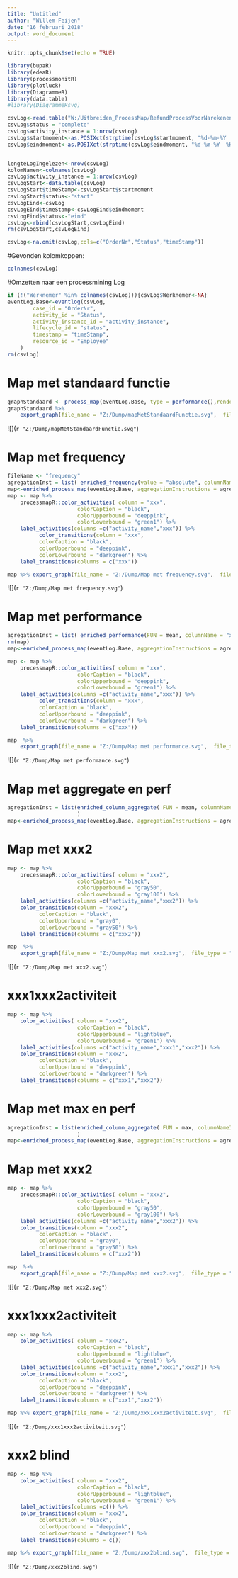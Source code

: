 ```yaml
---
title: "Untitled"
author: "Willem Feijen"
date: "16 februari 2018"
output: word_document
---
```


```r
knitr::opts_chunk$set(echo = TRUE)
```

```r
library(bupaR)
library(edeaR)
library(processmonitR)
library(plotluck)
library(DiagrammeR)
library(data.table)
#library(DiagrammeRsvg)

csvLog<-read.table("W:/Uitbreiden_ProcessMap/RefundProcessVoorNarekenen.csv",header = TRUE, sep = ";",na = c("n.v.t.","onbekend"))
csvLog$status = "complete"
csvLog$activity_instance = 1:nrow(csvLog)
csvLog$startmoment<-as.POSIXct(strptime(csvLog$startmoment, "%d-%m-%Y  %H:%M"))
csvLog$eindmoment<-as.POSIXct(strptime(csvLog$eindmoment, "%d-%m-%Y  %H:%M"))


lengteLogIngelezen<-nrow(csvLog)
kolomNamen<-colnames(csvLog)
csvLog$activity_instance = 1:nrow(csvLog)
csvLogStart<-data.table(csvLog)
csvLogStart$timeStamp<-csvLogStart$startmoment
csvLogStart$status<-"start"
csvLogEind<-csvLog
csvLogEind$timeStamp<-csvLogEind$eindmoment
csvLogEind$status<-"eind"
csvLog<-rbind(csvLogStart,csvLogEind)
rm(csvLogStart,csvLogEind)

csvLog<-na.omit(csvLog,cols=c("OrderNr","Status","timeStamp"))
```

#Gevonden kolomkoppen:
```r
colnames(csvLog)
```

#Omzetten naar een processmining Log 
```r
if (!("Werknemer" %in% colnames(csvLog))){csvLog$Werknemer<-NA}
eventLog.Base<-eventlog(csvLog,
        case_id = "OrderNr",
        activity_id = "Status",
        activity_instance_id = "activity_instance",
        lifecycle_id = "status",
        timestamp = "timeStamp",
        resource_id = "Employee"
    )
rm(csvLog)
```
# Map met standaard functie
```r
graphStandaard <- process_map(eventLog.Base, type = performance(),render = FALSE )
graphStandaard %>%
    export_graph(file_name = "Z:/Dump/mapMetStandaardFunctie.svg",  file_type = "SVG")
```
![](`r "Z:/Dump/mapMetStandaardFunctie.svg"`)

# Map met frequency
```r
fileName <- "frequency"
agregationInst = list( enriched_frequency(value = "absolute", columnName = "xxx") )
map<-enriched_process_map(eventLog.Base, aggregationInstructions = agregationInst )
map <- map %>%
    processmapR::color_activities( column = "xxx",
                      colorCaption = "black",
                      colorUpperbound = "deeppink",
                      colorLowerbound = "green1") %>%
    label_activities(columns =c("activity_name","xxx")) %>%
          color_transitions(column = "xxx",
          colorCaption = "black",
          colorUpperbound = "deeppink",
          colorLowerbound = "darkgreen") %>%
    label_transitions(columns = c("xxx")) 

map %>% export_graph(file_name = "Z:/Dump/Map met frequency.svg",  file_type = "SVG")
```
![](`r "Z:/Dump/Map met frequency.svg"`)

# Map met performance

```r
agregationInst = list( enriched_performance(FUN = mean, columnName = "xxx"))
rm(map)
map<-enriched_process_map(eventLog.Base, aggregationInstructions = agregationInst )
```

```r
map <- map %>%
    processmapR::color_activities( column = "xxx",
                      colorCaption = "black",
                      colorUpperbound = "deeppink",
                      colorLowerbound = "green1") %>%
    label_activities(columns =c("activity_name","xxx")) %>%
          color_transitions(column = "xxx",
          colorCaption = "black",
          colorUpperbound = "deeppink",
          colorLowerbound = "darkgreen") %>%
    label_transitions(columns = c("xxx"))
```

```r
map  %>%
    export_graph(file_name = "Z:/Dump/Map met performance.svg",  file_type = "SVG")

```
![](`r "Z:/Dump/Map met performance.svg"`)

# Map met aggregate en perf
```r

agregationInst = list(enriched_column_aggregate( FUN = mean, columnNameIn = "RandomWaarde1", columnNameOut = "xxx1", edgeOperation = "to"),enriched_column_aggregate( FUN = mean, columnNameIn = "RandomWaarde2", columnNameOut = "xxx2", edgeOperation = "from"),enriched_performance(FUN = mean, columnName = "perf")
                      )
map<-enriched_process_map(eventLog.Base, aggregationInstructions = agregationInst )
```


# Map met xxx2
```r
map <- map %>%
    processmapR::color_activities( column = "xxx2",
                      colorCaption = "black",
                      colorUpperbound = "gray50",
                      colorLowerbound = "gray100") %>%
    label_activities(columns =c("activity_name","xxx2")) %>%
    color_transitions(column = "xxx2",
          colorCaption = "black",
          colorUpperbound = "gray0",
          colorLowerbound = "gray50") %>%
    label_transitions(columns = c("xxx2"))
```

```r
map  %>%
    export_graph(file_name = "Z:/Dump/Map met xxx2.svg",  file_type = "SVG")
```
![](`r "Z:/Dump/Map met xxx2.svg"`)

# xxx1xxx2activiteit
```r
map <- map %>%
    color_activities( column = "xxx2",
                      colorCaption = "black",
                      colorUpperbound = "lightblue",
                      colorLowerbound = "green1") %>%
    label_activities(columns =c("activity_name","xxx1","xxx2")) %>%
    color_transitions(column = "xxx2",
          colorCaption = "black",
          colorUpperbound = "deeppink",
          colorLowerbound = "darkgreen") %>%
    label_transitions(columns = c("xxx1","xxx2"))
```

# Map met max en perf
```r

agregationInst = list(enriched_column_aggregate( FUN = max, columnNameIn = "RandomWaarde1", columnNameOut = "xxx1", edgeOperation = "plus"),enriched_column_aggregate( FUN = max, columnNameIn = "RandomWaarde2", columnNameOut = "xxx2", edgeOperation = "minus"),enriched_performance(FUN = mean, columnName = "perf")
                      )
map<-enriched_process_map(eventLog.Base, aggregationInstructions = agregationInst )
```


# Map met xxx2
```r
map <- map %>%
    processmapR::color_activities( column = "xxx2",
                      colorCaption = "black",
                      colorUpperbound = "gray50",
                      colorLowerbound = "gray100") %>%
    label_activities(columns =c("activity_name","xxx2")) %>%
    color_transitions(column = "xxx2",
          colorCaption = "black",
          colorUpperbound = "gray0",
          colorLowerbound = "gray50") %>%
    label_transitions(columns = c("xxx2"))
```

```r
map  %>%
    export_graph(file_name = "Z:/Dump/Map met xxx2.svg",  file_type = "SVG")
```
![](`r "Z:/Dump/Map met xxx2.svg"`)

# xxx1xxx2activiteit
```r
map <- map %>%
    color_activities( column = "xxx2",
                      colorCaption = "black",
                      colorUpperbound = "lightblue",
                      colorLowerbound = "green1") %>%
    label_activities(columns =c("activity_name","xxx1","xxx2")) %>%
    color_transitions(column = "xxx2",
          colorCaption = "black",
          colorUpperbound = "deeppink",
          colorLowerbound = "darkgreen") %>%
    label_transitions(columns = c("xxx1","xxx2"))
```

```r
map %>% export_graph(file_name = "Z:/Dump/xxx1xxx2activiteit.svg",  file_type = "SVG")
```
![](`r "Z:/Dump/xxx1xxx2activiteit.svg"`)

# xxx2 blind
```r
map <- map %>%
    color_activities( column = "xxx2",
                      colorCaption = "black",
                      colorUpperbound = "lightblue",
                      colorLowerbound = "green1") %>%
    label_activities(columns =c()) %>%
    color_transitions(column = "xxx2",
          colorCaption = "black",
          colorUpperbound = "deeppink",
          colorLowerbound = "darkgreen") %>%
    label_transitions(columns = c())
```

```r
map %>% export_graph(file_name = "Z:/Dump/xxx2blind.svg",  file_type = "SVG")
```
![](`r "Z:/Dump/xxx2blind.svg"`)
```r

```





